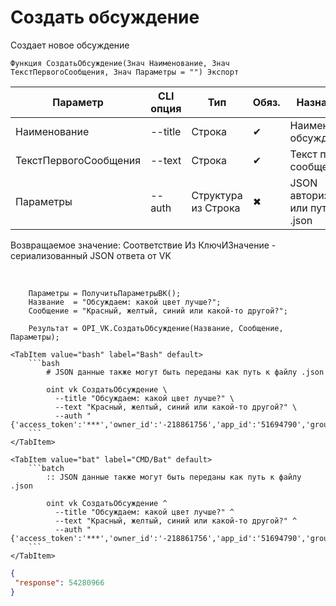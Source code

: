 ﻿---
sidebar_position: 1
description: Создать обсуждение и другие функции для работы с VK в Открытом пакете интеграций - бесплатной open-source библиотеке интеграций для 1С:Предприятие 8, OneScript и CLI
keywords: [1C, 1С, 1С:Предприятие, 1С:Предприятие 8.3, API, Интеграция, Сервисы, Обмен, OneScript, CLI, VK]
---


# Создать обсуждение
 Создает новое обсуждение



`Функция СоздатьОбсуждение(Знач Наименование, Знач ТекстПервогоСообщения, Знач Параметры = "") Экспорт`

  | Параметр | CLI опция | Тип | Обяз. | Назначение |
  |-|-|-|-|-|
  | Наименование | --title | Строка | &#x2714; | Наименование обсуждения |
  | ТекстПервогоСообщения | --text | Строка | &#x2714; | Текст первого сообщения |
  | Параметры | --auth | Структура из Строка | &#x2716; | JSON авторизации или путь к .json |

  
  Возвращаемое значение:   Соответствие Из КлючИЗначение - сериализованный JSON ответа от VK

<br/>



```bsl title="Пример использования для 1С:Предприятие/OneScript"
    Параметры = ПолучитьПараметрыВК();
    Название  = "Обсуждаем: какой цвет лучше?";
    Сообщение = "Красный, желтый, синий или какой-то другой?";

    Результат = OPI_VK.СоздатьОбсуждение(Название, Сообщение, Параметры);
```
    

 <Tabs>
  
    <TabItem value="bash" label="Bash" default>
        ```bash
            # JSON данные также могут быть переданы как путь к файлу .json
            
            oint vk СоздатьОбсуждение \
              --title "Обсуждаем: какой цвет лучше?" \
              --text "Красный, желтый, синий или какой-то другой?" \
              --auth "{'access_token':'***','owner_id':'-218861756','app_id':'51694790','group_id':'218861756'}"
        ```
    </TabItem>
  
    <TabItem value="bat" label="CMD/Bat" default>
        ```batch
            :: JSON данные также могут быть переданы как путь к файлу .json
            
            oint vk СоздатьОбсуждение ^
              --title "Обсуждаем: какой цвет лучше?" ^
              --text "Красный, желтый, синий или какой-то другой?" ^
              --auth "{'access_token':'***','owner_id':'-218861756','app_id':'51694790','group_id':'218861756'}"
        ```
    </TabItem>
</Tabs>


```json title="Результат"
{
 "response": 54280966
}
```
